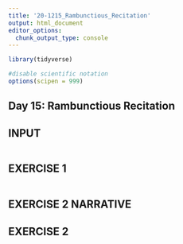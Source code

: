 ```yaml
---
title: '20-1215_Rambunctious_Recitation'
output: html_document
editor_options: 
  chunk_output_type: console
---
```


```r
library(tidyverse)

#disable scientific notation
options(scipen = 999)
```

## Day 15: Rambunctious Recitation



## INPUT

```r

```


## EXERCISE 1

```r


```



## EXERCISE 2 NARRATIVE



## EXERCISE 2

```r
```